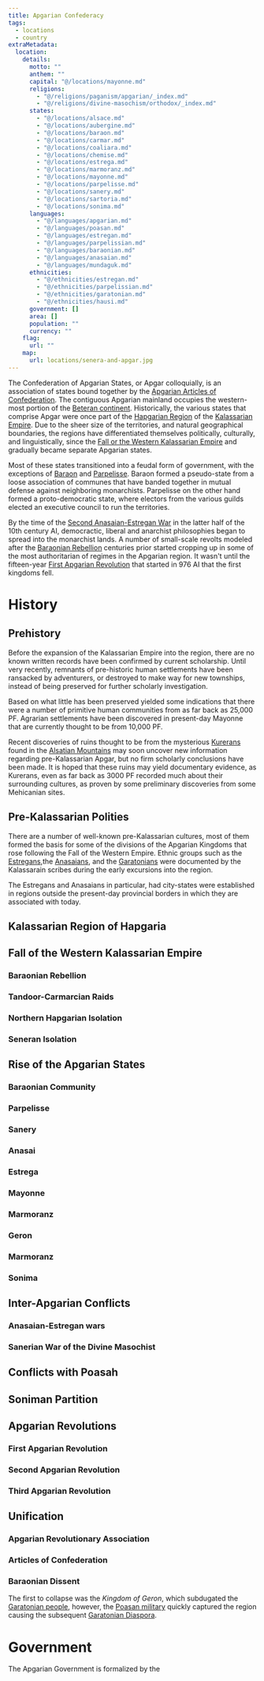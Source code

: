 ```yaml
---
title: Apgarian Confederacy
tags:
  - locations
  - country
extraMetadata:
  location:
    details:
      motto: ""
      anthem: ""
      capital: "@/locations/mayonne.md"
      religions:
        - "@/religions/paganism/apgarian/_index.md"
        - "@/religions/divine-masochism/orthodox/_index.md"
      states:
        - "@/locations/alsace.md"
        - "@/locations/aubergine.md"
        - "@/locations/baraon.md"
        - "@/locations/carmar.md"
        - "@/locations/coaliara.md"
        - "@/locations/chemise.md"
        - "@/locations/estrega.md"
        - "@/locations/marmoranz.md"
        - "@/locations/mayonne.md"
        - "@/locations/parpelisse.md"
        - "@/locations/sanery.md"
        - "@/locations/sartoria.md"
        - "@/locations/sonima.md"
      languages:
        - "@/languages/apgarian.md"
        - "@/languages/poasan.md"
        - "@/languages/estregan.md"
        - "@/languages/parpelissian.md"
        - "@/languages/baraonian.md"
        - "@/languages/anasaian.md"
        - "@/languages/mundaguk.md"
      ethnicities:
        - "@/ethnicities/estregan.md"
        - "@/ethnicities/parpelissian.md"
        - "@/ethnicities/garatonian.md"
        - "@/ethnicities/hausi.md"
      government: []
      area: []
      population: ""
      currency: ""
    flag:
      url: ""
    map:
      url: locations/senera-and-apgar.jpg
---
```


The Confederation of Apgarian States, or Apgar colloquially, is an association
of states bound together by the
[Apgarian Articles of Confederation](../notes/apgarian-articles-of-confederation.mdx).
The contiguous Apgarian mainland occupies the western-most portion of the
[Beteran continent](./betera/index.mdx). Historically, the various states that
comprise Apgar were once part of the [Hapgarian Region](./hapgaria.mdx) of the
[Kalassarian Empire](../organizations/kalassarian-empire.mdx). Due to the sheer
size of the territories, and natural geographical boundaries, the regions have
differentiated themselves politically, culturally, and linguistically, since the
[Fall or the Western Kalassarian Empire](../events/fall-of-the-western-kalassarian-empire.mdx)
and gradually became separate Apgarian states.

Most of these states transitioned into a feudal form of government, with the
exceptions of [Baraon](./baraon.mdx) and [Parpelisse](./parpelisse.mdx). Baraon
formed a pseudo-state from a loose association of communes that have banded
together in mutual defense against neighboring monarchists. Parpelisse on the
other hand formed a proto-democratic state, where electors from the various
guilds elected an executive council to run the territories.

By the time of the
[Second Anasaian-Estregan War](../events/second-anasaian-estregan-war.mdx) in
the latter half of the 10th century AI, democractic, liberal and anarchist
philosophies began to spread into the monarchist lands. A number of small-scale
revolts modeled after the
[Baraonian Rebellion](../events/baraonian-rebellion.mdx) centuries prior started
cropping up in some of the most authoritarian of regimes in the Apgarian region.
It wasn't until the fifteen-year
[First Apgarian Revolution](../events/first-apgarian-revolution.mdx) that
started in 976 AI that the first kingdoms fell.

# History

## Prehistory

Before the expansion of the Kalassarian Empire into the region, there are no
known written records have been confirmed by current scholarship. Until very
recently, remnants of pre-historic human settlements have been ransacked by
adventurers, or destroyed to make way for new townships, instead of being
preserved for further scholarly investigation.

Based on what little has been preserved yielded some indications that there were
a number of primitive human communities from as far back as 25,000 PF. Agrarian
settlements have been discovered in present-day Mayonne that are currently
thought to be from 10,000 PF.

Recent discoveries of ruins thought to be from the mysterious
[Kurerans](../species/kureran.mdx) found in the
[Alsatian Mountains](./alsatian-mountains.mdx) may soon uncover new information
regarding pre-Kalassarian Apgar, but no firm scholarly conclusions have been
made. It is hoped that these ruins may yield documentary evidence, as Kurerans,
even as far back as 3000 PF recorded much about their surrounding cultures, as
proven by some preliminary discoveries from some Mehicanian sites.

## Pre-Kalassarian Polities

<Stub />

There are a number of well-known pre-Kalassarian cultures, most of them formed
the basis for some of the divisions of the Apgarian Kingdoms that rose following
the Fall of the Western Empire. Ethnic groups such as the
[Estregans](../ethnicities/estregan.mdx),the
[Anasaians](../ethnicities/estregan.mdx), and the
[Garatonians](../ethnicities/garatonian.mdx) were documented by the Kalassarain
scribes during the early excursions into the region.

The Estregans and Anasaians in particular, had city-states were established in
regions outside the present-day provincial borders in which they are associated
with today.

## Kalassarian Region of Hapgaria

## Fall of the Western Kalassarian Empire

<SeeAlso href="../events/fall-of-the-western-kalassarian-empire.mdx" />

### Baraonian Rebellion

### Tandoor-Carmarcian Raids

### Northern Hapgarian Isolation

### Seneran Isolation

## Rise of the Apgarian States

### Baraonian Community

### Parpelisse

### Sanery

### Anasai

### Estrega

### Mayonne

### Marmoranz

### Geron

### Marmoranz

### Sonima

## Inter-Apgarian Conflicts

### Anasaian-Estregan wars

### Sanerian War of the Divine Masochist

## Conflicts with Poasah

## Soniman Partition

## Apgarian Revolutions

### First Apgarian Revolution

### Second Apgarian Revolution

### Third Apgarian Revolution

## Unification

### Apgarian Revolutionary Association

### Articles of Confederation

### Baraonian Dissent

The first to collapse was the *Kingdom of Geron*, which subdugated the
[Garatonian people](../ethnicities/garatonian.mdx), however, the
[Poasan military](./poasah.mdx#armed-forces) quickly captured the region causing
the subsequent [Garatonian Diaspora](../events/garatonian-diaspora.mdx).

# Government

The Apgarian Government is formalized by the
